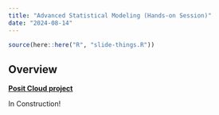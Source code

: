 ```yaml
---
title: "Advanced Statistical Modeling (Hands-on Session)"
date: "2024-08-14"
---
```


```r
source(here::here("R", "slide-things.R"))
```

## Overview

::: {.callout-note}

[**Posit Cloud project**](https://posit.cloud/content/8531422)

:::

In Construction!